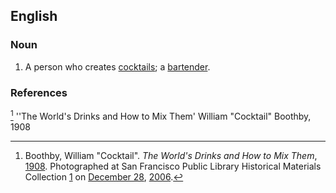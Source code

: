 == English ==

===Noun===

# A person who creates [[cocktails]]; a [[bartender]].

===References===
<ref name="Boothby">Boothby, William "Cocktail". ''The World's Drinks and How to Mix Them'', [[1908]]. Photographed at San Francisco Public Library Historical Materials Collection [http://flickr.com/photos/joegratz/336862865/in/photostream/] on [[December 28]], [[2006]].</ref> ''The World's Drinks and How to Mix Them' William "Cocktail" Boothby, 1908